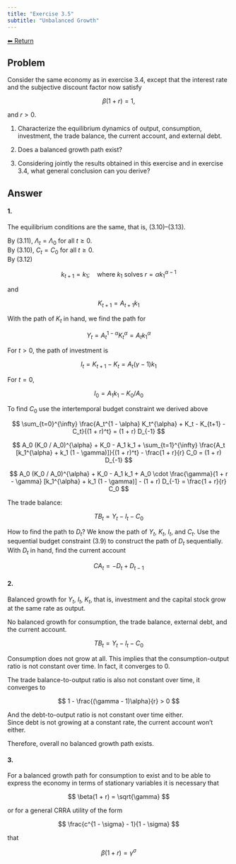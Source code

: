 ```yaml
---
title: "Exercise 3.5"
subtitle: "Unbalanced Growth"
---
```

<a class="return-button" href="index.qmd">⬅ Return</a>

## Problem

Consider the same economy as in exercise 3.4, except that the interest rate and the subjective discount factor now satisfy

$$
\beta(1 + r) = 1,
$$

and $r > 0$.

1. Characterize the equilibrium dynamics of output, consumption, investment, the trade balance, the current account, and external debt.

2. Does a balanced growth path exist?

3. Considering jointly the results obtained in this exercise and in exercise 3.4, what general conclusion can you derive?


## Answer

#### 1.

The equilibrium conditions are the same, that is, (3.10)–(3.13).

By (3.11), $\Lambda_t = \Lambda_0$ for all $t \geq 0$.  
By (3.10), $C_t = C_0$ for all $t \geq 0$.  
By (3.12)

$$
k_{t+1} = k_1; \quad \text{where } k_1 \text{ solves } r = \alpha k_1^{\alpha - 1}
$$

and

$$
K_{t+1} = A_{t+1} k_1
$$

With the path of $K_t$ in hand, we find the path for

$$
Y_t = A_t^{1 - \alpha} K_t^{\alpha} = A_t k_1^{\alpha}
$$

For $t > 0$, the path of investment is

$$
I_t = K_{t+1} - K_t = A_t (\gamma - 1) k_1
$$

For $t = 0$,

$$
I_0 = A_1 k_1 - K_0 / A_0
$$

To find $C_0$ use the intertemporal budget constraint we derived above

$$
\sum_{t=0}^{\infty} \frac{A_t^{1 - \alpha} K_t^{\alpha} + K_t - K_{t+1} - C_t}{(1 + r)^t} = (1 + r) D_{-1}
$$

$$
A_0 (K_0 / A_0)^{\alpha} + K_0 - A_1 k_1 +
\sum_{t=1}^{\infty} \frac{A_t [k_1^{\alpha} + k_1 (1 - \gamma)]}{(1 + r)^t}
- \frac{1 + r}{r} C_0 = (1 + r) D_{-1}
$$

$$
A_0 (K_0 / A_0)^{\alpha} + K_0 - A_1 k_1 +
A_0 \cdot \frac{\gamma}{1 + r - \gamma} [k_1^{\alpha} + k_1 (1 - \gamma)] - (1 + r) D_{-1}
= \frac{1 + r}{r} C_0
$$

The trade balance:

$$
TB_t = Y_t - I_t - C_0
$$

How to find the path to $D_t$? We know the path of $Y_t$, $K_t$, $I_t$, and $C_t$. Use the sequential budget constraint (3.9) to construct the path of $D_t$ sequentially. With $D_t$ in hand, find the current account

$$
CA_t = -D_t + D_{t-1}
$$

#### 2.

Balanced growth for $Y_t$, $I_t$, $K_t$, that is, investment and the capital stock grow at the same rate as output.

No balanced growth for consumption, the trade balance, external debt, and the current account.

$$
TB_t = Y_t - I_t - C_0
$$

Consumption does not grow at all. This implies that the consumption-output ratio is not constant over time. In fact, it converges to 0.

The trade balance-to-output ratio is also not constant over time, it converges to

$$
1 - \frac{(\gamma - 1)\alpha}{r} > 0
$$

And the debt-to-output ratio is not constant over time either.  
Since debt is not growing at a constant rate, the current account won’t either.

Therefore, overall no balanced growth path exists.

#### 3.

For a balanced growth path for consumption to exist and to be able to express the economy in terms of stationary variables it is necessary that

$$
\beta(1 + r) = \sqrt{\gamma}
$$

or for a general CRRA utility of the form

$$
\frac{c^{1 - \sigma} - 1}{1 - \sigma}
$$

that

$$
\beta(1 + r) = \gamma^{\sigma}
$$

